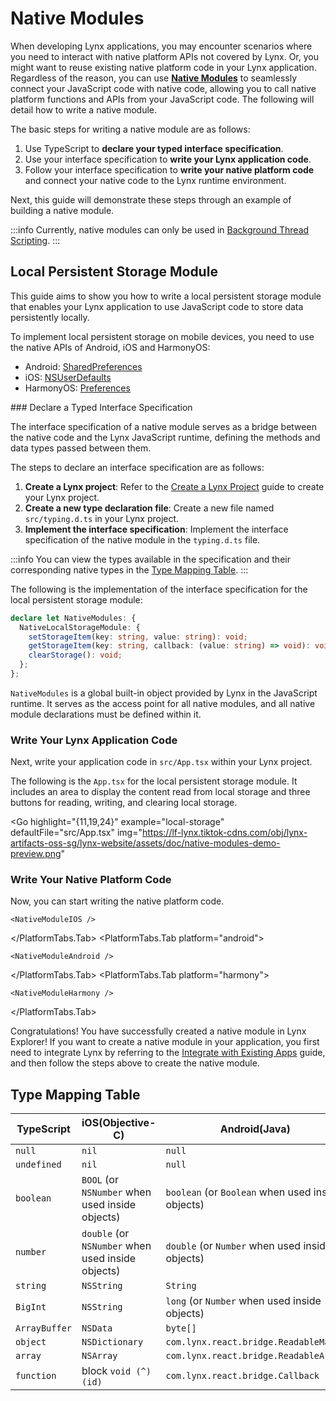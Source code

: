 

# Native Modules

When developing Lynx applications, you may encounter scenarios where you need to interact with native platform APIs not covered by Lynx. Or, you might want to reuse existing native platform code in your Lynx application. Regardless of the reason, you can use [**Native Modules**](/guide/spec.html#nativemodules) to seamlessly connect your JavaScript code with native code, allowing you to call native platform functions and APIs from your JavaScript code. The following will detail how to write a native module.

The basic steps for writing a native module are as follows:

1. Use TypeScript to **declare your typed interface specification**.
2. Use your interface specification to **write your Lynx application code**.
3. Follow your interface specification to **write your native platform code** and connect your native code to the Lynx runtime environment.

Next, this guide will demonstrate these steps through an example of building a native module.

:::info
Currently, native modules can only be used in [Background Thread Scripting](/guide/spec.html#background-thread-scripting).
:::

## Local Persistent Storage Module

This guide aims to show you how to write a local persistent storage module that enables your Lynx application to use JavaScript code to store data persistently locally.

To implement local persistent storage on mobile devices, you need to use the native APIs of Android, iOS and HarmonyOS:

- Android: [SharedPreferences](https://developer.android.com/reference/android/content/SharedPreferences)
- iOS: [NSUserDefaults](https://developer.apple.com/documentation/foundation/nsuserdefaults)
- HarmonyOS: [Preferences](https://developer.huawei.com/consumer/en/doc/harmonyos-references/_preferences)

<Steps>
### Declare a Typed Interface Specification

The interface specification of a native module serves as a bridge between the native code and the Lynx JavaScript runtime, defining the methods and data types passed between them.

The steps to declare an interface specification are as follows:

1. **Create a Lynx project**: Refer to the [Create a Lynx Project](/guide/start/quick-start#Installation) guide to create your Lynx project.
2. **Create a new type declaration file**: Create a new file named `src/typing.d.ts` in your Lynx project.
3. **Implement the interface specification**: Implement the interface specification of the native module in the `typing.d.ts` file.

:::info
You can view the types available in the specification and their corresponding native types in the [Type Mapping Table](#type-mapping-table).
:::

The following is the implementation of the interface specification for the local persistent storage module:

```typescript title="typing.d.ts"
declare let NativeModules: {
  NativeLocalStorageModule: {
    setStorageItem(key: string, value: string): void;
    getStorageItem(key: string, callback: (value: string) => void): void;
    clearStorage(): void;
  };
};
```

`NativeModules` is a global built-in object provided by Lynx in the JavaScript runtime. It serves as the access point for all native modules, and all native module declarations must be defined within it.

### Write Your Lynx Application Code

Next, write your application code in `src/App.tsx` within your Lynx project.

The following is the `App.tsx` for the local persistent storage module. It includes an area to display the content read from local storage and three buttons for reading, writing, and clearing local storage.

<Go
  highlight="{11,19,24}"
  example="local-storage"
  defaultFile="src/App.tsx"
  img="https://lf-lynx.tiktok-cdns.com/obj/lynx-artifacts-oss-sg/lynx-website/assets/doc/native-modules-demo-preview.png"
></Go>

### Write Your Native Platform Code

Now, you can start writing the native platform code.

<PlatformTabs queryKey="platform">
  <PlatformTabs.Tab platform="ios">

    <NativeModuleIOS />

  </PlatformTabs.Tab>
  <PlatformTabs.Tab platform="android">

    <NativeModuleAndroid />

  </PlatformTabs.Tab>
  <PlatformTabs.Tab platform="harmony">

    <NativeModuleHarmony />

  </PlatformTabs.Tab>
</PlatformTabs>

</Steps>

Congratulations! You have successfully created a native module in Lynx Explorer! If you want to create a native module in your application, you first need to integrate Lynx by referring to the [Integrate with Existing Apps](/guide/start/integrate-with-existing-apps) guide, and then follow the steps above to create the native module.

## Type Mapping Table

| TypeScript      | iOS(Objective-C)                                  | Android(Java)                                     | HarmonyOS(ets)                                     |
| --------------- | ------------------------------------------------- | ------------------------------------------------- | ------------------------------------------------- |
| `null`          | `nil`                                             | `null`                                            | `null`                                            |
| `undefined`     | `nil`                                             | `null`                                            | `undefined`                                            |
| `boolean`       | `BOOL` (or `NSNumber` when used inside objects)   | `boolean` (or `Boolean` when used inside objects) | `boolean` |
| `number`        | `double` (or `NSNumber` when used inside objects) | `double` (or `Number` when used inside objects)   | `number`   |
| `string`        | `NSString`                                        | `String`                                          | `string`                                          |
| `BigInt`        | `NSString`                                        | `long` (or `Number` when used inside objects)     | `BigInt`    |
| `ArrayBuffer`   | `NSData`                                          | `byte[]`                                          | `Buffer`                                          |
| `object`        | `NSDictionary`                                    | `com.lynx.react.bridge.ReadableMap`               | `object`               |
| `array`         | `NSArray`                                         | `com.lynx.react.bridge.ReadableArray`             | `array`             |
| `function`      | block `void (^)(id)`                              | `com.lynx.react.bridge.Callback`                  | `function`                  |
